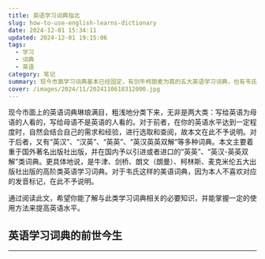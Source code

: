 ```yaml
---
title: 英语学习词典指北
slug: how-to-use-english-learns-dictionary
date: 2024-12-01 15:34:11
updated: 2024-12-01 19:15:06
tags:
  - 学习
  - 词典
  - 英语
category: 笔记
summary: 现今市面学习词典基本已经固定，有剑牛柯朗麦为首的五大英语学习词典，也有韦氏这样的美语学习词典。此文旨在告诉你与之相关的必要知识，让你用好此类学习词典。
cover: /images/2024/11/2024110618312000.jpg
---
```


现今市面上的英语词典琳琅满目，粗浅地分类下来，无非是两大类：写给英语为母语的人看的，写给母语不是英语的人看的。对于前者，在你的英语水平达到一定程度时，自然会结合自己的需求和经验，进行选取和查阅，故本文在此不予说明。对于后者，又有“英汉”、“汉英”、“英英”、“英汉英英双解”等多种词典。本文主要着重于国外著名出版社出版，并在国内予以引进或者进口的“英英”、“英汉-英英双解”类词典。更具体地说，是牛津、剑桥、朗文（朗曼）、柯林斯、麦克米伦五大出版社出版的高阶类英语学习词典。对于韦氏这样的美语词典，因为本人不喜欢对应的发音标记，在此不予说明。

通过阅读此文，希望你能了解与此类学习词典相关的必要知识，并能掌握一定的使用方法来提高英语水平。

<ModifiedTimeNotice updated='2024-12-01 19:15:06' />

## 英语学习词典的前世今生



----

[^1]: [The man who made dictionaries](https://fdslive.oup.com/www.oup.com/elt/general_content/global/man_who_made_dictionaries/files/man_who_made_dictionaries.pdf)
